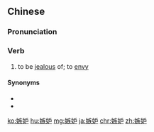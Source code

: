 {{also|嫉妬}}

==Chinese==
{{zh-forms}}

===Pronunciation===
{{zh-pron
|m=jídù
|c=zat6 dou3
|h=pfs=chhi̍t-tu
|mn=qz,xm,zz:chi̍t-tò͘/xm:che̍k-tò͘
|cat=v
}}

===Verb===
{{zh-verb}}

# to be [[jealous]] of; to [[envy]]

====Synonyms====
* {{zh-l|忌妒}}
* {{zh-l|妒忌}}

{{zh-cat|Advanced}}

[[ko:嫉妒]]
[[hu:嫉妒]]
[[mg:嫉妒]]
[[ja:嫉妒]]
[[chr:嫉妒]]
[[zh:嫉妒]]